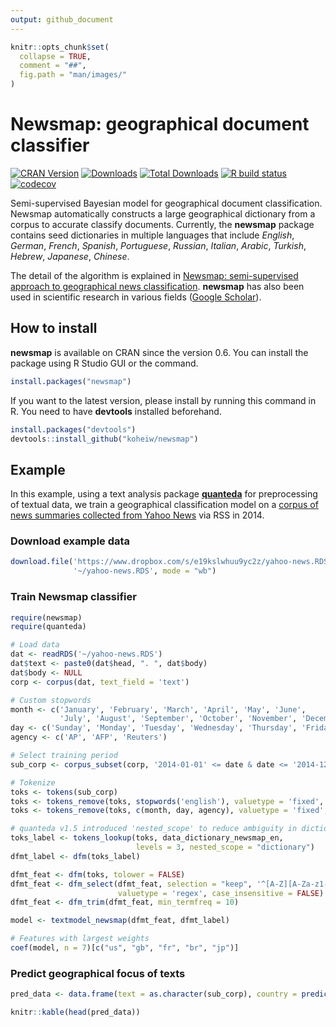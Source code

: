 ```yaml
---
output: github_document
---
```


```r
knitr::opts_chunk$set(
  collapse = TRUE,
  comment = "##",
  fig.path = "man/images/"
)
```

# Newsmap: geographical document classifier

<!-- badges: start -->

[![CRAN
Version](https://www.r-pkg.org/badges/version/newsmap)](https://CRAN.R-project.org/package=newsmap)
[![Downloads](https://cranlogs.r-pkg.org/badges/newsmap)](https://CRAN.R-project.org/package=newsmap)
[![Total
Downloads](https://cranlogs.r-pkg.org/badges/grand-total/newsmap?color=orange)](https://CRAN.R-project.org/package=newsmap)
[![R build
status](https://github.com/koheiw/newsmap/workflows/R-CMD-check/badge.svg)](https://github.com/koheiw/newsmap/actions)
[![codecov](https://codecov.io/gh/koheiw/newsmap/branch/master/graph/badge.svg)](https://codecov.io/gh/koheiw/newsmap)
<!-- badges: end -->

Semi-supervised Bayesian model for geographical document classification. Newsmap automatically constructs a large geographical dictionary from a corpus to accurate classify documents. Currently, the **newsmap** package contains seed dictionaries in multiple languages that include *English*, *German*, *French*, *Spanish*, *Portuguese*, *Russian*, *Italian*, *Arabic*, *Turkish*, *Hebrew*, *Japanese*, *Chinese*.

The detail of the algorithm is explained in [Newsmap: semi-supervised approach to geographical news classification](https://www.tandfonline.com/eprint/dDeyUTBrhxBSSkHPn5uB/full). **newsmap** has also been used in scientific research in various fields ([Google Scholar](https://scholar.google.com/scholar?oi=bibs&hl=en&cites=3438152153062747083)).

## How to install

**newsmap** is available on CRAN since the version 0.6. You can install the package using R Studio GUI or the command.

```r
install.packages("newsmap")
```

If you want to the latest version, please install by running this command in R. You need to have **devtools** installed beforehand.

```r
install.packages("devtools")
devtools::install_github("koheiw/newsmap")
```

## Example

In this example, using a text analysis package [**quanteda**](https://quanteda.io) for preprocessing of textual data, we train a geographical classification model on a [corpus of news summaries collected from Yahoo News](https://www.dropbox.com/s/e19kslwhuu9yc2z/yahoo-news.RDS?dl=1) via RSS in 2014.

### Download example data

```r
download.file('https://www.dropbox.com/s/e19kslwhuu9yc2z/yahoo-news.RDS?dl=1', 
              '~/yahoo-news.RDS', mode = "wb")
```

### Train Newsmap classifier

```r
require(newsmap)
require(quanteda)

# Load data
dat <- readRDS('~/yahoo-news.RDS')
dat$text <- paste0(dat$head, ". ", dat$body)
dat$body <- NULL
corp <- corpus(dat, text_field = 'text')

# Custom stopwords
month <- c('January', 'February', 'March', 'April', 'May', 'June',
           'July', 'August', 'September', 'October', 'November', 'December')
day <- c('Sunday', 'Monday', 'Tuesday', 'Wednesday', 'Thursday', 'Friday', 'Saturday')
agency <- c('AP', 'AFP', 'Reuters')

# Select training period
sub_corp <- corpus_subset(corp, '2014-01-01' <= date & date <= '2014-12-31')

# Tokenize
toks <- tokens(sub_corp)
toks <- tokens_remove(toks, stopwords('english'), valuetype = 'fixed', padding = TRUE)
toks <- tokens_remove(toks, c(month, day, agency), valuetype = 'fixed', padding = TRUE)

# quanteda v1.5 introduced 'nested_scope' to reduce ambiguity in dictionary lookup
toks_label <- tokens_lookup(toks, data_dictionary_newsmap_en, 
                            levels = 3, nested_scope = "dictionary")
dfmt_label <- dfm(toks_label)

dfmt_feat <- dfm(toks, tolower = FALSE)
dfmt_feat <- dfm_select(dfmt_feat, selection = "keep", '^[A-Z][A-Za-z1-2]+', 
                        valuetype = 'regex', case_insensitive = FALSE) # include only proper nouns to model
dfmt_feat <- dfm_trim(dfmt_feat, min_termfreq = 10)

model <- textmodel_newsmap(dfmt_feat, dfmt_label)

# Features with largest weights
coef(model, n = 7)[c("us", "gb", "fr", "br", "jp")]
```

### Predict geographical focus of texts 

```r
pred_data <- data.frame(text = as.character(sub_corp), country = predict(model))
```

```r
knitr::kable(head(pred_data))
```

